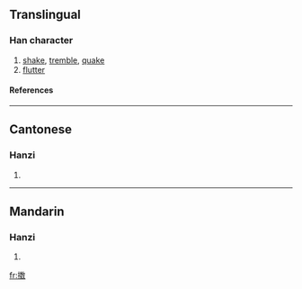 {{see|擻}}

==Translingual==
===Han character===
{{Han char|rn=64|rad=手|as=13|sn=17|four=|canj=手火女大 (QFVK)}}
# [[shake]], [[tremble]], [[quake]]
# [[flutter]]
====References====
{{Han ref|kx=0459.201|hdz=31972.030|uh=64DE|ud=25822}}

----
==Cantonese==
===Hanzi===
{{yue-hanzi|jyut=|y=sau2}}
# {{defn|Cantonese}}

----
==Mandarin==
===Hanzi===
{{cmn-hanzi|tra=擻|pin=[[sǒu]] ([[sou3]])|wg=sou<sup>3</sup>}}
# {{defn|Mandarin}}

[[fr:擞]]